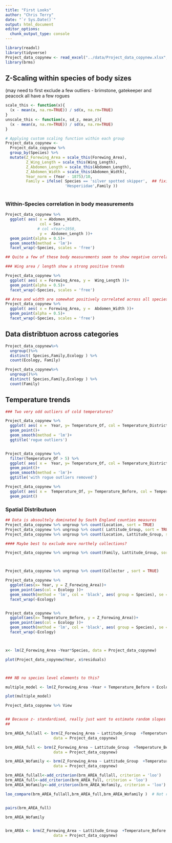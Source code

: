 ```yaml
---
title: "First Looks"
author: "Chris Terry"
date: "`r Sys.Date()`"
output: html_document
editor_options: 
  chunk_output_type: console
---
```


```r
library(readxl)
library(tidyverse)
Project_data_copynew <- read_excel("../data/Project_data_copynew.xlsx", sheet = "Sheet1") 
library(brms)
```

## Z-Scaling within species of body sizes

(may need to first exclude a few outliers - brimstone, gatekeeper and peacock all have a few rogues

```r

scale_this <- function(x){
  (x - mean(x, na.rm=TRUE)) / sd(x, na.rm=TRUE)
}
unscale_this <- function(x, sd_z, mean_z){
  (x - mean(x, na.rm=TRUE)) / sd(x, na.rm=TRUE)
}

# Applying custom scaling function within each group
Project_data_copynew <- 
  Project_data_copynew %>%
  group_by(Species) %>%
  mutate(Z_Forewing_Area = scale_this(Forewing_Area),
         Z_Wing_Length = scale_this(Wing_Length),
         Z_Abdomen_Length = scale_this(Abdomen_Length),
         Z_Abdomen_Width = scale_this(Abdomen_Width),
         Year_norm = (Year - 1875)/10, 
         Family = ifelse( Species == 'silver spotted skipper',  ## fixing blank
                          'Hesperiidae',Family )) 
        
```

### Within-Species correlation in body measurements

```R

Project_data_copynew %>%
  ggplot( aes( x = Abdomen_Width,
               col = Sex ,
              # col =Year>1950,
               y =  Abdomen_Length ))+
  geom_point(alpha = 0.5)+
  geom_smooth(method = 'lm')+
  facet_wrap(~Species, scales = 'free')

## Quite a few of these body measurements seem to show negative correlations?

### Wing area / length show a strong positive trends

Project_data_copynew %>%
  ggplot( aes( x = Forewing_Area, y =  Wing_Length ))+
  geom_point(alpha = 0.5)+
  facet_wrap(~Species, scales = 'free')

## Area and width are somewhat positively correlated across all species
Project_data_copynew %>%
  ggplot( aes( x = Forewing_Area, y =  Abdomen_Width ))+
  geom_point(alpha = 0.5)+
  facet_wrap(~Species, scales = 'free')

```

## Data distribtuon across categories

```R
Project_data_copynew%>%
  ungroup()%>%
  distinct( Species,Family,Ecology ) %>%
  count(Ecology, Family)

Project_data_copynew%>%
  ungroup()%>%
  distinct( Species,Family,Ecology ) %>%
  count(Family)
```


## Temperature trends

```r

### Two very odd outliers of cold temperatures?

Project_data_copynew %>%
  ggplot( aes( x =  Year, y= Temperature_Of, col = Temperature_District))+
  geom_point()+
  geom_smooth(method = 'lm')+
  ggtitle('rogue outliers')


Project_data_copynew %>%
  filter(Temperature_Of > 5) %>%
  ggplot( aes( x =  Year, y= Temperature_Of, col = Temperature_District))+
  geom_point()+
  geom_smooth(method = 'lm')+
  ggtitle('with rogue outliers removed')

Project_data_copynew %>%
  ggplot( aes( x =  Temperature_Of, y= Temperature_Before, col = Temperature_District))+
  geom_point()


```


### Spatial Distributuon

```r
## Data is absoultely dominated by South England counties measures
Project_data_copynew %>% ungroup %>% count(Location, sort = TRUE)
Project_data_copynew %>% ungroup %>% count( Lattitude_Group, sort = TRUE)
Project_data_copynew %>% ungroup %>% count(Location, Lattitude_Group, sort = TRUE)

#### Maybe best to exclude more northely collections?

Project_data_copynew %>% ungroup %>% count(Family, Lattitude_Group, sort = TRUE) %>% as.data.frame()



Project_data_copynew %>% ungroup %>% count(Collector , sort = TRUE)

```


```r


Project_data_copynew %>%
  ggplot(aes(x= Year, y = Z_Forewing_Area))+
  geom_point(aes(col = Ecology ))+
  geom_smooth(method = 'lm', col = 'black', aes( group = Species), se = FALSE)+
  facet_wrap(~Ecology)


Project_data_copynew %>%
  ggplot(aes(x= Temperature_Before, y = Z_Forewing_Area))+
  geom_point(aes(col = Ecology ))+
  geom_smooth(method = 'lm', col = 'black', aes( group = Species), se = FALSE)+
  facet_wrap(~Ecology)



x<- lm(Z_Forewing_Area ~Year*Species, data = Project_data_copynew)

plot(Project_data_copynew$Year, x$residuals)



### NB no species level elements to this?

multiple_model <- lm(Z_Forewing_Area ~Year + Temperature_Before + Ecology + Lattitude_Group  + Family + Family*Year + Ecology*Year + Ecology*Temperature_Before, data = Project_data_copynew)

plot(multiple_model)

```

```r

Project_data_copynew %>% View


## Because z- standardised, really just want to estimate random slopes from family
## 

brm_AREA_fullall <- brm(Z_Forewing_Area ~ Lattitude_Group  +Temperature_Before + Year_norm+ Family*Year_norm + Ecology:Year_norm + Ecology:Temperature_Before,
                     data = Project_data_copynew)

brm_AREA_full <- brm(Z_Forewing_Area ~ Lattitude_Group  +Temperature_Before + Year_norm+ Family:Year_norm + Ecology:Year_norm + Ecology:Temperature_Before,
                     data = Project_data_copynew)

brm_AREA_Wofamily <- brm(Z_Forewing_Area ~ Lattitude_Group  +Temperature_Before + Year_norm + Ecology:Year_norm + Ecology:Temperature_Before,
                     data = Project_data_copynew)

brm_AREA_fullall<-add_criterion(brm_AREA_fullall, criterion = 'loo')
brm_AREA_full<-add_criterion(brm_AREA_full, criterion = 'loo')
brm_AREA_Wofamily<-add_criterion(brm_AREA_Wofamily, criterion = 'loo')

loo_compare(brm_AREA_fullall,brm_AREA_full,brm_AREA_Wofamily )  # Not really clear evidence in favour of supporting including family


pairs(brm_AREA_full)


```

```r
brm_AREA_Wofamily


brm_AREA <- brm(Z_Forewing_Area ~ Lattitude_Group  +Temperature_Before + Temperature_Of + Year_norm + Ecology:Year_norm + Ecology:Temperature_Before + (1|Collector),
                     data = Project_data_copynew)



```






